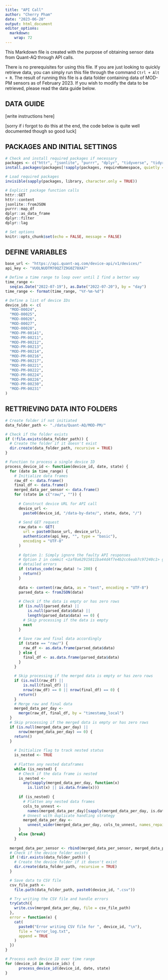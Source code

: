 ```yaml
---
title: "API Call"
author: "Cherry Pham"
date: "2023-06-20"
output: html_document
editor_options: 
  markdown: 
    wrap: 72
---
```


This Markdown file is created with the purpose of obtaining sensor data
from Quant-AQ through API calls.

There is no prerequisites for using this file. If you are just looking
to quickly retrieve data, you can simply run this file through the
command `Ctrl + Alt + R`. The result of running this file is a data
folder containing data of MOD-PM sensors as of February 2023. If you
wish to modify the data to be retrieved, please read the data guide
below.

## DATA GUIDE

[write instructions here]

[sorry if i forgot to do this at the end, the code below is quite well
documented though so good luck]

## PACKAGES AND INITIAL SETTINGS

```r
# Check and install required packages if necessary
packages <- c("httr", "jsonlite", "purrr", "dplyr", "tidyverse", "tidyr")
install.packages(packages[!sapply(packages, requireNamespace, quietly = TRUE)])

# Load required packages
invisible(sapply(packages, library, character.only = TRUE))

# Explicit package function calls
httr::GET
httr::content
jsonlite::fromJSON
purrr::map_df
dplyr::as_data_frame
dplyr::filter
dplyr::lag

# Set options
knitr::opts_chunk$set(echo = FALSE, message = FALSE)
```

## DEFINE VARIABLES

```r
base_url <- "https://api.quant-aq.com/device-api/v1/devices/"
api_key <- "VUOLNUDTM70QZ7Z9G0Z78XA7"

# Define a time range to loop over until I find a better way
time_range <-
  seq(as.Date("2022-07-19"), as.Date("2022-07-20"), by = "day")
time_range <- format(time_range, "%Y-%m-%d")

# Define a list of device IDs
device_ids <- c(
  "MOD-00024",
  "MOD-00025",
  "MOD-00026",
  "MOD-00027",
  "MOD-00028",
  "MOD-PM-00141",
  "MOD-PM-00211",
  "MOD-PM-00212",
  "MOD-PM-00213",
  "MOD-PM-00214",
  "MOD-PM-00216",
  "MOD-PM-00217",
  "MOD-PM-00221",
  "MOD-PM-00222",
  "MOD-PM-00224",
  "MOD-PM-00226",
  "MOD-PM-00230",
  "MOD-PM-00231"
)
```

## RETTRIEVING DATA INTO FOLDERS

```r
# Create folder if not initiated
data_folder_path <- "./data/Quant-AQ/MOD-PM/"

# Check if the folder exists
if (!file.exists(data_folder_path)) {
  # Create the folder if it doesn't exist
  dir.create(data_folder_path, recursive = TRUE)
}

# Function to process a single device ID
process_device_id <- function(device_id, date, state) {
  for (date in time_range) {
    # Initialize data frames
    raw_df <- data.frame()
    final_df <- data.frame()
    merged_data_per_sensor <- data.frame()
    for (state in c("raw/", "")) {
      
      # Construct device URL for API call
      device_url <-
        paste0(device_id, "/data-by-date/", state, date, "/")
      
      # Send GET request
      raw_data <- GET(
        url = paste0(base_url, device_url),
        authenticate(api_key, "", type = "basic"),
        encoding = "UTF-8"
      )
      
      # Option 1: Simply ignore the faulty API responses
      # Option 2 in commit <1af8a62915811ba44d4f7e4b2cc6eab7c97240c1> gives u
      # detailed errors
      if (status_code(raw_data) != 200) {
        return()
      }
      
      data <- content(raw_data, as = "text", encoding = "UTF-8")
      parsed_data <- fromJSON(data)
      
      # Check if the data is empty or has zero rows
      if (is.null(parsed_data) ||
          is.null(parsed_data$data) ||
          length(parsed_data$data) == 0) {
        # Skip processing if the data is empty
        next
      }
      
      # Save raw and final data accordingly
      if (state == "raw/") {
        raw_df <- as.data.frame(parsed_data$data)
      } else {
        final_df <- as.data.frame(parsed_data$data)
      }
    }
    
    # Skip processing if the merged data is empty or has zero rows
    if (is.null(raw_df) ||
        is.null(final_df) ||
        nrow(raw_df) == 0 || nrow(final_df) == 0) {
      return()
    }
    # Merge raw and final data
    merged_data_per_day <-
      merge(raw_df, final_df, by = "timestamp_local")
  }
  # Skip processing if the merged data is empty or has zero rows
  if (is.null(merged_data_per_day) ||
      nrow(merged_data_per_day) == 0) {
    return()
  }
  
    # Initialize flag to track nested status
    is_nested <- TRUE
    
    # Flatten any nested dataframes
    while (is_nested) {
      # Check if the data frame is nested
      is_nested <-
        any(sapply(merged_data_per_day, function(x)
          is.list(x) || is.data.frame(x)))
      
      if (is_nested) {
        # Flatten any nested data frames
        cols_to_unnest <-
          names(merged_data_per_day)[sapply(merged_data_per_day, is.data.frame)]
        # Unnest with duplicate handling strategy
        merged_data_per_day <-
          unnest_wider(merged_data_per_day, cols_to_unnest, names_repair = "unique")
      }
      else {break}
    }
  
  merged_data_per_sensor <- rbind(merged_data_per_sensor, merged_data_per_day)
  # Check if the device folder exists
  if (!dir.exists(data_folder_path)) {
    # Create the device folder if it doesn't exist
    dir.create(data_folder_path, recursive = TRUE)
  }

  # Save data to CSV file
  csv_file_path <-
    file.path(data_folder_path, paste0(device_id, ".csv"))

  # Try writing the CSV file and handle errors
  tryCatch({
    write.csv(merged_data_per_day, file = csv_file_path)
  },
  error = function(e) {
    cat(
      paste0("Error writing CSV file for ", device_id, "\n"),
      file = "error_log.txt",
      append = TRUE
    )
  })
}

# Process each device ID over time range
for (device_id in device_ids) {
      process_device_id(device_id, date, state)
}
```
